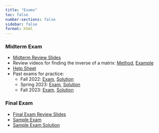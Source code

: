 ```yaml
---
title: "Exams"
toc: false
number-sections: false
sidebar: false
format: html
---
```


### Midterm Exam 

- [Midterm Review Slides](Lectures/MidtermReview/midterm_review.pdf)
- Review videos for finding the inverse of a matrix: [Method](https://www.youtube.com/watch?v=zoTcQd6hUE4), [Example](https://www.youtube.com/watch?v=ybj3tEBBuB0) 
- [Help Sheet](Exams/Midterm/Midterm-Help-Sheet.pdf)
- Past exams for practice:
  - Fall 2022: [Exam](Exams/Midterm/Past/Midterm-Fall-2022.pdf), [Solution](Exams/Midterm/Past/Midterm-Fall-2022-Solutions.pdf) 
  - Spring 2023: [Exam](Exams/Midterm/Past/Midterm-Spring-2023.pdf), [Solution](Exams/Midterm/Past/Midterm-Spring-2023-Solutions.pdf) 
  - Fall 2023: [Exam](Exams/Midterm/Past/Midterm-Fall-2023.pdf), [Solution](Exams/Midterm/Past/Midterm-Fall-2023-Solutions.pdf) 

### Final Exam
- [Final Exam Review Slides](Lectures/FinalReview/final_review.pdf)
- [Sample Exam](Exams/Final/Sample-Final.pdf) 
- [Sample Exam Solution](Exams/Final/Sample-Final-Solution.pdf)